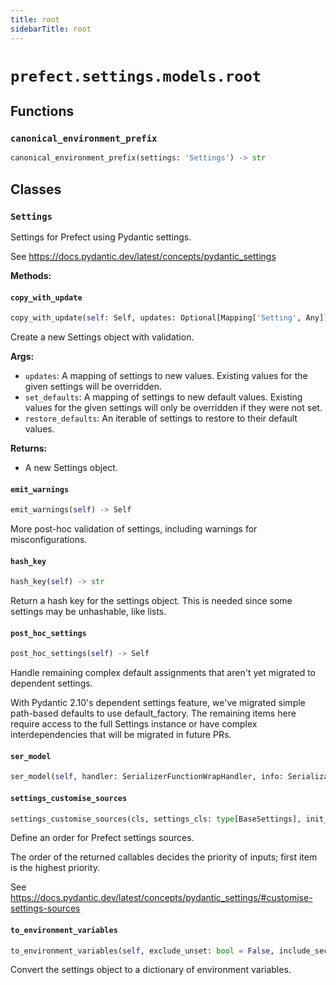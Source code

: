 ```yaml
---
title: root
sidebarTitle: root
---
```


# `prefect.settings.models.root`

## Functions

### `canonical_environment_prefix` <sup><a href="https://github.com/PrefectHQ/prefect/blob/main/src/prefect/settings/models/root.py#L375" target="_blank"><Icon icon="github" style="width: 14px; height: 14px;" /></a></sup>

```python
canonical_environment_prefix(settings: 'Settings') -> str
```

## Classes

### `Settings` <sup><a href="https://github.com/PrefectHQ/prefect/blob/main/src/prefect/settings/models/root.py#L47" target="_blank"><Icon icon="github" style="width: 14px; height: 14px;" /></a></sup>


Settings for Prefect using Pydantic settings.

See https://docs.pydantic.dev/latest/concepts/pydantic_settings


**Methods:**

#### `copy_with_update` <sup><a href="https://github.com/PrefectHQ/prefect/blob/main/src/prefect/settings/models/root.py#L252" target="_blank"><Icon icon="github" style="width: 14px; height: 14px;" /></a></sup>

```python
copy_with_update(self: Self, updates: Optional[Mapping['Setting', Any]] = None, set_defaults: Optional[Mapping['Setting', Any]] = None, restore_defaults: Optional[Iterable['Setting']] = None) -> Self
```

Create a new Settings object with validation.

**Args:**
- `updates`: A mapping of settings to new values. Existing values for the
given settings will be overridden.
- `set_defaults`: A mapping of settings to new default values. Existing values for
the given settings will only be overridden if they were not set.
- `restore_defaults`: An iterable of settings to restore to their default values.

**Returns:**
- A new Settings object.


#### `emit_warnings` <sup><a href="https://github.com/PrefectHQ/prefect/blob/main/src/prefect/settings/models/root.py#L243" target="_blank"><Icon icon="github" style="width: 14px; height: 14px;" /></a></sup>

```python
emit_warnings(self) -> Self
```

More post-hoc validation of settings, including warnings for misconfigurations.


#### `hash_key` <sup><a href="https://github.com/PrefectHQ/prefect/blob/main/src/prefect/settings/models/root.py#L323" target="_blank"><Icon icon="github" style="width: 14px; height: 14px;" /></a></sup>

```python
hash_key(self) -> str
```

Return a hash key for the settings object.  This is needed since some
settings may be unhashable, like lists.


#### `post_hoc_settings` <sup><a href="https://github.com/PrefectHQ/prefect/blob/main/src/prefect/settings/models/root.py#L187" target="_blank"><Icon icon="github" style="width: 14px; height: 14px;" /></a></sup>

```python
post_hoc_settings(self) -> Self
```

Handle remaining complex default assignments that aren't yet migrated to dependent settings.

With Pydantic 2.10's dependent settings feature, we've migrated simple path-based defaults
to use default_factory. The remaining items here require access to the full Settings instance
or have complex interdependencies that will be migrated in future PRs.


#### `ser_model` <sup><a href="https://github.com/PrefectHQ/prefect/blob/main/src/prefect/settings/base.py#L168" target="_blank"><Icon icon="github" style="width: 14px; height: 14px;" /></a></sup>

```python
ser_model(self, handler: SerializerFunctionWrapHandler, info: SerializationInfo) -> Any
```

#### `settings_customise_sources` <sup><a href="https://github.com/PrefectHQ/prefect/blob/main/src/prefect/settings/base.py#L34" target="_blank"><Icon icon="github" style="width: 14px; height: 14px;" /></a></sup>

```python
settings_customise_sources(cls, settings_cls: type[BaseSettings], init_settings: PydanticBaseSettingsSource, env_settings: PydanticBaseSettingsSource, dotenv_settings: PydanticBaseSettingsSource, file_secret_settings: PydanticBaseSettingsSource) -> tuple[PydanticBaseSettingsSource, ...]
```

Define an order for Prefect settings sources.

The order of the returned callables decides the priority of inputs; first item is the highest priority.

See https://docs.pydantic.dev/latest/concepts/pydantic_settings/#customise-settings-sources


#### `to_environment_variables` <sup><a href="https://github.com/PrefectHQ/prefect/blob/main/src/prefect/settings/base.py#L125" target="_blank"><Icon icon="github" style="width: 14px; height: 14px;" /></a></sup>

```python
to_environment_variables(self, exclude_unset: bool = False, include_secrets: bool = True, include_aliases: bool = False) -> dict[str, str]
```

Convert the settings object to a dictionary of environment variables.


